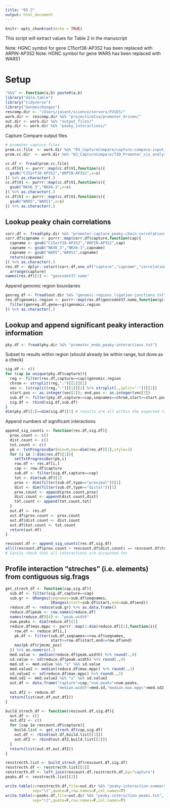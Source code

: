```yaml
---
title: "05.2"
output: html_document
---
```


```r
knitr::opts_chunk$set(echo = TRUE)
```

This script will extract values for Table 2 in the manuscript 

Note: HGNC symbol for gene C15orf38-AP3S2 has been replaced with ARPIN-AP3S2
Note: HGNC symbol for gene WARS has been replaced with WARS1

# Setup 

```r
"%&%" <- function(a,b) paste0(a,b)
library("data.table")
library("tidyverse")
library("GenomicRanges")
rescomp.dir <- "/Users/jasont/science/servers/FUSE5/"
work.dir <- rescomp.dir %&% "projects/wtsa/promoter_driven/"
out.dir <- work.dir %&% "output_files/"
pky.dir <- work.dir %&% "peaky_interactions/"
```

Capture Compare output files 

```r
# promoter capture files 
prom.cc.file  <- work.dir %&% "03_CaptureCompare/capture-compare-input_hg38.txt"
prom.cc.dir  <- work.dir %&% "03_CaptureCompare/T2D_Promoter_cis_analysis/"
```


```r
cc.df <- fread(prom.cc.file)
cc.df$V1 <- purrr::map(cc.df$V1,function(s){
  gsub("C15orf38-AP3S2","ARPIN-AP3S2",x=s)
}) %>% as.character(.)
cc.df$V1 <- purrr::map(cc.df$V1,function(s){
  gsub("NKX6_3","NKX6-3",x=s)
}) %>% as.character(.)
cc.df$V1 <- purrr::map(cc.df$V1,function(s){
  gsub("WARS","WARS1",x=s)
}) %>% as.character(.)
```

## Lookup peaky chain correlations 

```r
corr.df <- fread(pky.dir %&% "promoter-capture_peaky-chain-correlations.txt")
corr.df$capname <- purrr::map(corr.df$capture,function(cap){
  capname <- gsub("C15orf38-AP3S2","ARPIN-AP3S2",cap)
  capname <- gsub("NKX6_3","NKX6-3",capname)
  capname <- gsub("WARS","WARS1",capname)
  return(capname)
}) %>% as.character(.)
res.df <- dplyr::select(corr.df,one_of("capture","capname","correlation")) %>% 
  arrange(capture)
names(res.df)[2] <- "gencodeV37.name"
```

Append genomic region boundaries 

```r
genreg.df <- fread(out.dir %&% "genomic-regions_ligation-junctions.txt")
res.df$genomic.region <- purrr::map(res.df$gencodeV37.name,function(g){
  filter(genreg.df,gene==g)$genomic.region
}) %>% as.character(.)
```

## Lookup and append significant peaky interaction information 

```r
pky.df <- fread(pky.dir %&% "promoter_endo_peaky-interactions.txt")
```

Subset to results within region (should already be within range, but done as a check)
```r
sig.df <- c()
for (cap in unique(pky.df$capture)){
  reg <- filter(res.df,capture==cap)$genomic.region
  chrom <- strsplit(reg,":")[[1]][1]
  vec <- (strsplit(reg,":")[[1]][2] %>% strsplit(.,split="-"))[[1]]
  start.pos <- as.integer(vec[1]); end.pos <- as.integer(vec[2])
  sub.df <- filter(pky.df,capture==cap,seqnames==chrom,start>=start.pos,end<=end.pos)
  sig.df <- rbind(sig.df,sub.df)
}
dim(pky.df)[1]==dim(sig.df)[1] # results are all within the expected range 
```

Append numbers of significant interactions 

```r
append_sig_counts <- function(res.df,sig.df){
  prox.count <- c()
  dist.count <- c()
  tot.count <- c()
  pb <- txtProgressBar(min=0,max=dim(res.df)[1],style=3)
  for (i in 1:dim(res.df)[1]){
    setTxtProgressBar(pb,i)
    row.df <- res.df[i,]
    cap <- row.df$capture
    sub.df <- filter(sig.df,capture==cap)
    tot <- dim(sub.df)[1]
    prox <- dim(filter(sub.df,type=="proximal"))[1]
    dist <- dim(filter(sub.df,type=="distal"))[1]
    prox.count <- append(prox.count,prox)
    dist.count <- append(dist.count,dist)
    tot.count <- append(tot.count,tot)    
  }
  out.df <- res.df
  out.df$prox.count <- prox.count
  out.df$dist.count <- dist.count
  out.df$tot.count <- tot.count
  return(out.df)
}
```

```r
rescount.df <- append_sig_counts(res.df,sig.df)
all((rescount.df$prox.count + rescount.df$dist.count) == rescount.df$tot.count)
# Sanity check that all interactions are accounted for 
```

## Profile interaction "streches" (i.e. elements) from contiguous sig.frags 

```r
get_strech_df <- function(cap,sig.df){
  sub.df <- filter(sig.df,capture==cap)
  sub.gr <- GRanges(seqnames=sub.df$seqnames,
                    IRanges(start=sub.df$start,end=sub.df$end))
  reduce.df <- reduce(sub.gr) %>% as.data.frame()
  reduce.df$peak <- row.names(reduce.df)
  names(reduce.df)[4] <- "peak.width"
  num.peaks <- dim(reduce.df)[1]
  reduce.df$max.mppc <- purrr::map(1:dim(reduce.df)[1],function(i){
    row.df <- reduce.df[i,]
    pk.df <- filter(sub.df,seqnames==row.df$seqnames,
                    start>=row.df$start,end<=row.df$end)
    max(pk.df$rjmcmc_pos)
  }) %>% as.numeric(.)
  med.value <- median(reduce.df$peak.width) %>% round(.,0)
  sd.value <- sd(reduce.df$peak.width) %>% round(.,0)
  med.sd <- med.value %&% "±" %&% sd.value
  med.value2 <- median(reduce.df$max.mppc) %>% round(.,3)
  sd.value2 <- sd(reduce.df$max.mppc) %>% round(.,3)
  med.sd2 <- med.value2 %&% "±" %&% sd.value2
  out.df <- data.frame("capture"=cap,"num.peaks"=num.peaks,
                       "median.width"=med.sd,"median.max.mppc"=med.sd2)
  out.df2 <- reduce.df
  return(list(out.df,out.df2))
}

build_strech_df <- function(rescount.df,sig.df){
  out.df <- c()
  out.df2 <- c()
  for (cap in rescount.df$capture){
    build.list <- get_strech_df(cap,sig.df)
    out.df <- rbind(out.df,build.list[[1]])
    out.df2 <- rbind(out.df2,build.list[[2]])
  }
  return(list(out.df,out.df2))
}
```

```r
resstrecth.list <- build_strech_df(rescount.df,sig.df)
resstrecth.df <- resstrecth.list[[1]]
resstrecth.df <- left_join(rescount.df,resstrecth.df,by="capture")
peaks.df <- resstrecth.list[[2]]

write.table(x=resstrecth.df,file=out.dir %&% "peaky-interaction-summary.txt",
            sep="\t",quote=F,row.names=F,col.names=T)
write.table(x=peaks.df,file=out.dir %&% "peaky-interaction-peaks.txt",
            sep="\t",quote=F,row.names=F,col.names=T)
```

